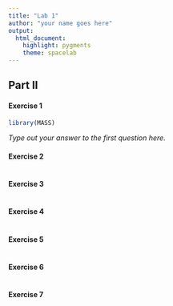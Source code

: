 ```yaml
---
title: "Lab 1"
author: "your name goes here"
output: 
  html_document: 
    highlight: pygments
    theme: spacelab
---
```


## Part II

#### Exercise 1

```r
library(MASS)
```

*Type out your answer to the first question here.*

#### Exercise 2

```r

```

#### Exercise 3

```r

```


#### Exercise 4

```r

```


#### Exercise 5

```r

```


#### Exercise 6

```r

```


#### Exercise 7

```r

```

